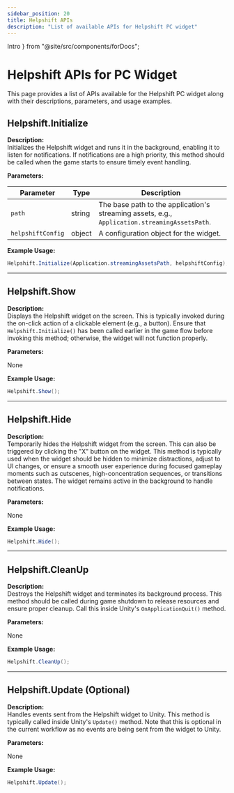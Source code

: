 ```yaml
---
sidebar_position: 20
title: Helpshift APIs
description: "List of available APIs for Helpshift PC widget"
---
```


  Intro
} from "@site/src/components/forDocs";

# Helpshift APIs for PC Widget
<Intro>
This page provides a list of APIs available for the Helpshift PC widget along with their descriptions, parameters, and usage examples.
</Intro>

## Helpshift.Initialize

**Description:**  
Initializes the Helpshift widget and runs it in the background, enabling it to listen for notifications. If notifications are a high priority, this method should be called when the game starts to ensure timely event handling.

**Parameters:**

| Parameter        | Type   | Description                                                                              |
|-------------------|--------|------------------------------------------------------------------------------------------|
| `path`           | string | The base path to the application's streaming assets, e.g., `Application.streamingAssetsPath`. |
| `helpshiftConfig` | object | A configuration object for the widget.                                                  |

**Example Usage:**

```csharp
Helpshift.Initialize(Application.streamingAssetsPath, helpshiftConfig);
```

---

## Helpshift.Show

**Description:**  
Displays the Helpshift widget on the screen. This is typically invoked during the on-click action of a clickable element (e.g., a button). Ensure that `Helpshift.Initialize()` has been called earlier in the game flow before invoking this method; otherwise, the widget will not function properly.

**Parameters:**

None

**Example Usage:**

```csharp
Helpshift.Show();
```

---

## Helpshift.Hide

**Description:**  
Temporarily hides the Helpshift widget from the screen. This can also be triggered by clicking the "X" button on the widget. This method is typically used when the widget should be hidden to minimize distractions, adjust to UI changes, or ensure a smooth user experience during focused gameplay moments such as cutscenes, high-concentration sequences, or transitions between states. The widget remains active in the background to handle notifications.

**Parameters:**

None

**Example Usage:**

```csharp
Helpshift.Hide();
```

---

## Helpshift.CleanUp

**Description:**  
Destroys the Helpshift widget and terminates its background process. This method should be called during game shutdown to release resources and ensure proper cleanup. Call this inside Unity's `OnApplicationQuit()` method.

**Parameters:**

None

**Example Usage:**

```csharp
Helpshift.CleanUp();
```

---

## Helpshift.Update (Optional)

**Description:**  
Handles events sent from the Helpshift widget to Unity. This method is typically called inside Unity's `Update()` method. Note that this is optional in the current workflow as no events are being sent from the widget to Unity.

**Parameters:**

None

**Example Usage:**

```csharp
Helpshift.Update();
```
